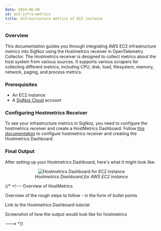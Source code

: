 ```yaml
---
date: 2024-06-06
id: ec2-infra-metrics
title: Infrastructure metrics of EC2 instance
---
```


### Overview

This documentation guides you through integrating AWS EC2 infrastructure metrics into SigNoz using the Hostmetrics receiver in OpenTelemetry Collector. The Hostmetrics receiver is designed to collect metrics about the host system from various sources. It supports various scrapers for collecting different metrics, including CPU, disk, load, filesystem, memory, network, paging, and process metrics.

### Prerequisites

- An EC2 instance
- A [SigNoz Cloud](https://signoz.io/teams/) account

### Configuring Hostmetrics Receiver

To see your infrastructure metrics in SigNoz, you need to configure the hostmetrics receiver and create a HostMetrics Dashboard. Follow [this documentation](https://signoz.io/docs/userguide/hostmetrics/) to configure hostmetrics receiver and creating the Hostmetrics Dashboard.


### Final Output

After setting up your Hostmetrics Dashboard, here's what it might look like:

<figure data-zoomable align="center">
    <img
      src="/img/ec2-infra.webp"
      alt="Hostmetrics Dashboard for EC2 instance"
    />
    <figcaption>
      <i>
        Hostmetrics Dashboard for AWS EC2 instance
      </i>
    </figcaption>
</figure>


{/* <!---
Overview of HostMetrics

Overview of the rough steps to follow - in the form of bullet points 

Link to the Hostmetrics Dashboard tutorial

Screenshot of how the output would look like for hostmetrics

---> */}


